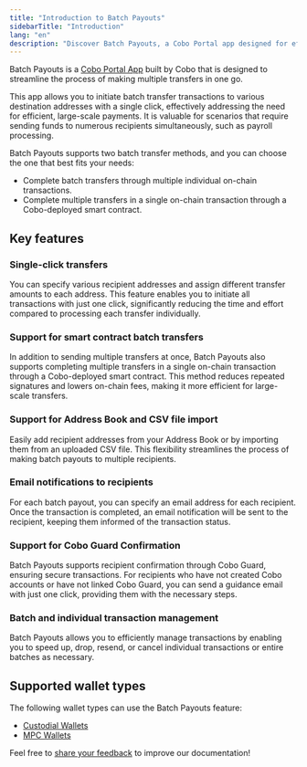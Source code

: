 ```yaml
---
title: "Introduction to Batch Payouts"
sidebarTitle: "Introduction"
lang: "en"
description: "Discover Batch Payouts, a Cobo Portal app designed for efficient large-scale transfers, allowing multiple payments with a single click."
---
```


Batch Payouts is a [Cobo Portal App](/en/apps/introduction) built by Cobo that is designed to streamline the process of making multiple transfers in one go. 

This app allows you to initiate batch transfer transactions to various destination addresses with a single click, effectively addressing the need for efficient, large-scale payments. It is valuable for scenarios that require sending funds to numerous recipients simultaneously, such as payroll processing. 

Batch Payouts supports two batch transfer methods, and you can choose the one that best fits your needs:

- Complete batch transfers through multiple individual on-chain transactions.
- Complete multiple transfers in a single on-chain transaction through a Cobo-deployed smart contract.

## Key features

### Single-click transfers
You can specify various recipient addresses and assign different transfer amounts to each address. This feature enables you to initiate all transactions with just one click, significantly reducing the time and effort compared to processing each transfer individually.

### Support for smart contract batch transfers

In addition to sending multiple transfers at once, Batch Payouts also supports completing multiple transfers in a single on-chain transaction through a Cobo-deployed smart contract. This method reduces repeated signatures and lowers on-chain fees, making it more efficient for large-scale transfers.

### Support for Address Book and CSV file import
Easily add recipient addresses from your Address Book or by importing them from an uploaded CSV file. This flexibility streamlines the process of making batch payouts to multiple recipients.

### Email notifications to recipients
For each batch payout, you can specify an email address for each recipient. Once the transaction is completed, an email notification will be sent to the recipient, keeping them informed of the transaction status.

### Support for Cobo Guard Confirmation
Batch Payouts supports recipient confirmation through Cobo Guard, ensuring secure transactions. For recipients who have not created Cobo accounts or have not linked Cobo Guard, you can send a guidance email with just one click, providing them with the necessary steps.

### Batch and individual transaction management
Batch Payouts allows you to efficiently manage transactions by enabling you to speed up, drop, resend, or cancel individual transactions or entire batches as necessary.

## Supported wallet types

The following wallet types can use the Batch Payouts feature:
- [Custodial Wallets](/en/portal/custodial-wallets/introduction)
- [MPC Wallets](/en/portal/mpc-wallets/introduction)

<Tip>Feel free to [share your feedback](https://forms.zohopublic.com/cobo/form/DocumentFeedbackForm/formperma/QvLOhxJv1_JMsJ-1dleZ8Itb_7rzN-LtgvsDdxosoVI?referrername=manuals) to improve our documentation!</Tip>